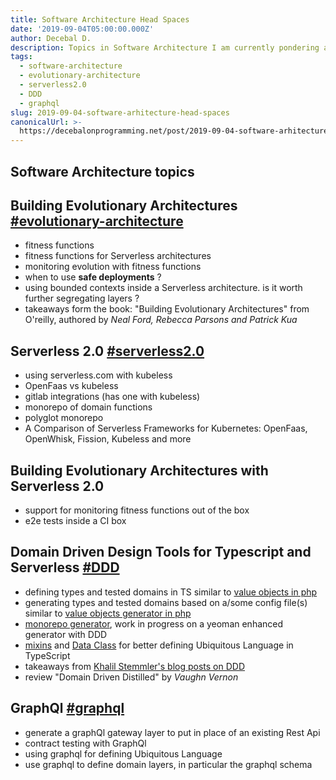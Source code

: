 ```yaml
---
title: Software Architecture Head Spaces
date: '2019-09-04T05:00:00.000Z'
author: Decebal D.
description: Topics in Software Architecture I am currently pondering and distilling.
tags:
  - software-architecture
  - evolutionary-architecture
  - serverless2.0
  - DDD
  - graphql
slug: 2019-09-04-software-arhitecture-head-spaces
canonicalUrl: >-
  https://decebalonprogramming.net/post/2019-09-04-software-arhitecture-head-spaces
---
```


Software Architecture topics
---

## Building Evolutionary Architectures [#evolutionary-architecture](/tags/evolutionary-architecture)

- fitness functions
- fitness functions for Serverless architectures
- monitoring evolution with fitness functions
- when to use **safe deployments** ?
- using bounded contexts inside a Serverless architecture. is it worth further segregating layers ? 
- takeaways form the book: "Building Evolutionary Architectures" from O'reilly, authored by *Neal Ford, Rebecca Parsons and Patrick Kua*

## Serverless 2.0 [#serverless2.0](/tags/serverless2.0)

- using serverless.com with kubeless
- OpenFaas vs kubeless
- gitlab integrations (has one with kubeless)
- monorepo of domain functions
- polyglot monorepo
- A Comparison of Serverless Frameworks for Kubernetes: OpenFaas, OpenWhisk, Fission, Kubeless and more

## Building Evolutionary Architectures with Serverless 2.0

- support for monitoring fitness functions out of the box
- e2e tests inside a CI box

## Domain Driven Design Tools for Typescript and Serverless [#DDD](/tags/DDD)

- defining types and tested domains in TS similar to [value objects in php](https://github.com/funeralzone/valueobjects)
- generating types and tested domains based on a/some config file(s) similar to [value objects generator in php](https://github.com/funeralzone/valueobject-generator)
- [monorepo generator](https://github.com/decebal/generator-mono-serverless), work in progress on a yeoman enhanced generator with DDD
- [mixins](https://www.bryntum.com/blog/the-mixin-pattern-in-typescript-all-you-need-to-know/) and [Data Class](https://github.com/alexeyraspopov/dataclass/blob/master/README.md) for better defining Ubiquitous Language in TypeScript
- takeaways from [Khalil Stemmler's blog posts on DDD](https://khalilstemmler.com/articles/tags/ddd/)
- review "Domain Driven Distilled" by *Vaughn Vernon*

## GraphQl [#graphql](/tags/graphql)

- generate a graphQl gateway layer to put in place of an existing Rest Api
- contract testing with GraphQl
- using graphql for defining Ubiquitous Language
- use graphql to define domain layers, in particular the graphql schema
